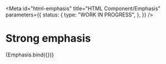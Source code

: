 <!-- @license CC0-1.0 -->


<Meta
  id="html-emphasis"
  title="HTML Component/Emphasis"
  parameters={{
    status: {
      type: "WORK IN PROGRESS",
    },
  }}
/>

# Strong emphasis

<Canvas>
  <Story
    name="--strong"
    args={{
      strong: true,
      textContent: "The Quick Brown Fox Jumps Over The Lazy Dog",
    }}
  >
    {Emphasis.bind({})}
  </Story>
</Canvas>
